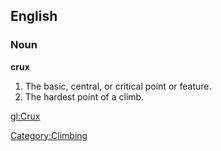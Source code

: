 ==English==

===Noun===

'''crux'''

#The basic, central, or critical point or feature.
#The hardest point of a climb.

[[gl:Crux]]

[[Category:Climbing]]